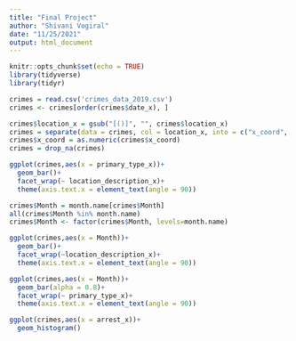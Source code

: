 ```yaml
---
title: "Final Project"
author: "Shivani Vogiral"
date: "11/25/2021"
output: html_document
---
```


```r
knitr::opts_chunk$set(echo = TRUE)
library(tidyverse)
library(tidyr)
```

```r
crimes = read.csv('crimes_data_2019.csv')
crimes <- crimes[order(crimes$date_x), ]
```

```r
crimes$location_x = gsub("[()]", "", crimes$location_x)
crimes = separate(data = crimes, col = location_x, into = c("x_coord", "y_coord"), sep = "\\,")
crimes$x_coord = as.numeric(crimes$x_coord)
crimes = drop_na(crimes)
```


```r
ggplot(crimes,aes(x = primary_type_x))+
  geom_bar()+
  facet_wrap(~ location_description_x)+
  theme(axis.text.x = element_text(angle = 90))
```

```r
crimes$Month = month.name[crimes$Month]
all(crimes$Month %in% month.name)
crimes$Month <- factor(crimes$Month, levels=month.name)
```


```r
ggplot(crimes,aes(x = Month))+
  geom_bar()+
  facet_wrap(~location_description_x)+
  theme(axis.text.x = element_text(angle = 90))
```
```r
ggplot(crimes,aes(x = Month))+
  geom_bar(alpha = 0.8)+
  facet_wrap(~ primary_type_x)+
  theme(axis.text.x = element_text(angle = 90))
```

```r
ggplot(crimes,aes(x = arrest_x))+
  geom_histogram()
```


